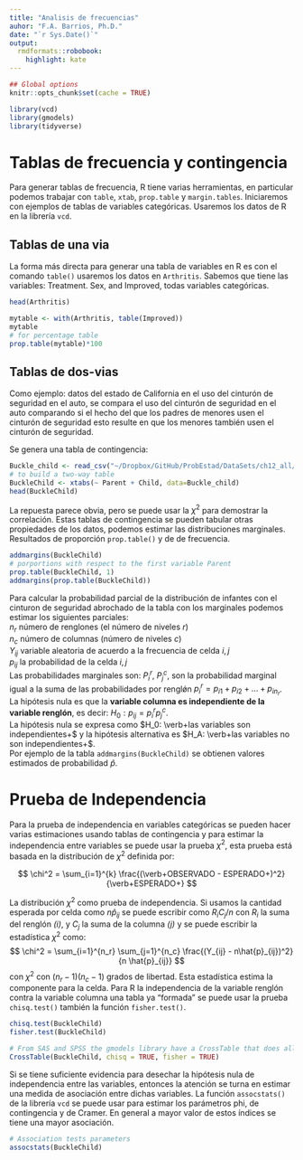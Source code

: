 ```yaml
---
title: "Analisis de frecuencias"
auhor: "F.A. Barrios, Ph.D."
date: "`r Sys.Date()`"
output:
  rmdformats::robobook:
    highlight: kate
---
```


```r
## Global options
knitr::opts_chunk$set(cache = TRUE)
```

```r
library(vcd)
library(gmodels)
library(tidyverse)
```
# Tablas de frecuencia y contingencia

Para generar tablas de frecuencia, R tiene varias herramientas, en particular podemos trabajar con `table`, `xtab`, `prop.table` y `margin.tables`. Iniciaremos con ejemplos de tablas de variables categóricas.  Usaremos los datos de R en la librería `vcd`.

## Tablas de una via  
La forma más directa para generar una tabla de variables en R es con el comando `table()` usaremos los datos en `Arthritis`. Sabemos que tiene las variables: Treatment. Sex, and Improved, todas variables categóricas.

```r
head(Arthritis)

mytable <- with(Arthritis, table(Improved))
mytable
# for percentage table
prop.table(mytable)*100

```

## Tablas de dos-vias  

Como ejemplo: datos del estado de California en el uso del cinturón de seguridad en el auto, se compara el uso del cinturón de seguridad en el auto comparando si el hecho del que los padres de menores usen el cinturón de seguridad esto resulte en que los menores también usen el cinturón de seguridad.  

Se genera una tabla de contingencia:  
```r
Buckle_child <- read_csv("~/Dropbox/GitHub/ProbEstad/DataSets/ch12_all/CaliforniaBuckleChild.csv", show_col_types = FALSE)
# to build a two-way table
BuckleChild <- xtabs(~ Parent + Child, data=Buckle_child)
head(BuckleChild)
```

La repuesta parece obvia, pero se puede usar la $\chi^2$ para demostrar la correlación. Estas tablas de contingencia se pueden tabular otras propiedades de los datos, podemos estimar las distribuciones marginales.  Resultados de proporción `prop.table()` y de   de frecuencia.  

```r
addmargins(BuckleChild)
# porportions with respect to the first variable Parent
prop.table(BuckleChild, 1)
addmargins(prop.table(BuckleChild))
```

Para calcular la probabilidad parcial de la distribución de infantes con el cinturon de seguridad abrochado de la tabla con los marginales podemos estimar los siguientes parciales:  
$n_r$ número de renglones (el número de niveles $r$)  
$n_c$ número de columnas (número de niveles $c$)  
$Y_{ij}$ variable aleatoria de acuerdo a la frecuencia de celda $i,j$  
$p_{ij}$ la probabilidad de la celda $i,j$  
Las probabilidades marginales son: $P_i^r$, $P_j^c$, son la probabilidad marginal igual a la suma de las probabilidades por renglǿn $p_i^r = p_{i1} + p_{i2} + \dots + p_{in_r}$.  
La hipótesis nula es que la **variable columna es independiente de la variable renglón**, es decir: $H_0: p_{ij} = p_i^r p_j^c$.  
La hipótesis nula se expresa como $H_0: \verb+las variables son independientes+$ y la hipótesis alternativa es $H_A: \verb+las variables no son independientes+$.  
Por ejemplo de la tabla `addmargins(BuckleChild)` se obtienen valores estimados de probabilidad $\hat p$.  

# Prueba de Independencia

Para la prueba de independencia en variables categóricas se pueden hacer varias estimaciones usando tablas de contingencia y para estimar la independencia entre variables se puede usar la prueba $\chi^2$, esta prueba está basada en la distribución de $\chi^2$ definida por:  

$$
\chi^2 = \sum_{i=1}^{k} \frac{(\verb+OBSERVADO - ESPERADO+)^2}{\verb+ESPERADO+}
$$

La distribución $\chi^2$ como prueba de independencia.  Si usamos la cantidad esperada por celda como $n\hat{p}_{ij}$ se puede escribir como $R_iC_j/n$ con $R_i$ la suma del renglón *(i)*, y $C_j$ la suma de la columna *(j)* y se puede escribir la estadística $\chi^2$ como:  
$$
\chi^2 = \sum_{i=1}^{n_r} \sum_{j=1}^{n_c} \frac{(Y_{ij} - n\hat{p}_{ij})^2}{n \hat{p}_{ij}}
$$
con $\chi^2$ con $(n_r - 1)(n_c - 1)$ grados de libertad.  Esta estadística estima la componente para la celda.  Para R la independencia de la variable renglón contra la variable columna una tabla ya "formada" se puede usar la prueba `chisq.test()` también la función `fisher.test()`.  

```r
chisq.test(BuckleChild)
fisher.test(BuckleChild)

# From SAS and SPSS the gmodels library have a CrossTable that does all in one step
CrossTable(BuckleChild, chisq = TRUE, fisher = TRUE)
```

Si se tiene suficiente evidencia para desechar la hipótesis nula de independencia entre las variables, entonces la atención se turna en estimar una medida de asociación entre dichas variables. La función `assocstats()` de la librería `vcd` se puede usar para estimar los parámetros phi, de contingencia y de Cramer.  En general a mayor valor de estos índices se tiene una mayor asociación.

```r
# Association tests parameters
assocstats(BuckleChild)
```
